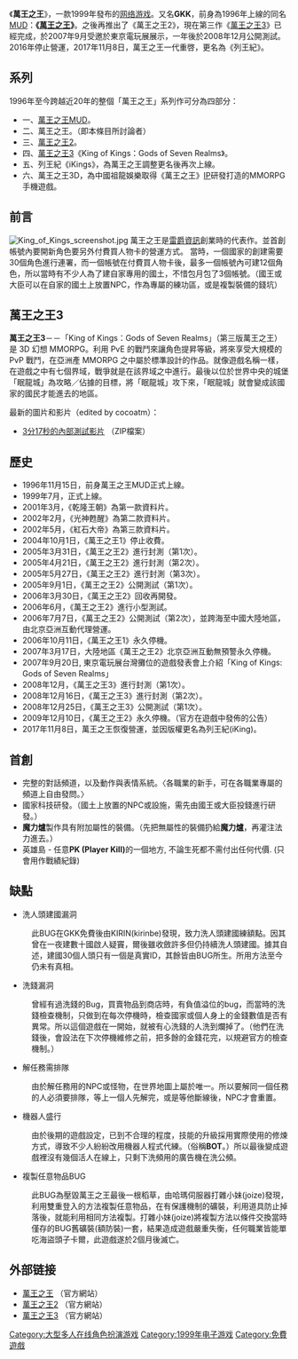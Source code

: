 {{Multiple issues|
{{Copy edit|time=2021-12-27T01:54:58+00:00}}
{{Prose|time=2021-12-27T01:54:58+00:00}}
{{Unreferenced|time=2021-12-27T01:54:58+00:00}}
}}
{{merge from|萬王之王3|discuss=Talk:萬王之王 (1999年遊戲)#请求与萬王之王3合并|time=2015-11-03T07:49:12+00:00}}
{{Infobox VG
|title = 萬王之王
|image = 
|developer = [[雷爵資訊|雷爵資訊]]
|publisher = [[雷爵資訊|雷爵資訊]] （台湾）
|distributor = 
|designer = 
|engine = 
|released = 2016年10月11日12:00永久停機；<br>2017年11月8日，萬王之王一代重啓，更名為《列王紀》。
|terminate = 
|genre = [[大型多人線上角色扮演遊戲|大型多人線上角色扮演遊戲]]
|modes = 多人网络游戏
|platforms = Windows
}}

《'''萬王之王'''》，一款1999年發布的[[网络游戏|网络游戏]]。又名'''GKK'''，前身為1996年上線的同名[[MUD|MUD]]：'''《[[萬王之王_(1996年遊戲)|萬王之王]]》'''。之後再推出了《萬王之王2》，現在第三作《[[萬王之王3|萬王之王3]]》已經完成，於2007年9月受邀於東京電玩展展示，一年後於2008年12月公開測試。2016年停止營運，2017年11月8日，萬王之王一代重啓，更名為《列王紀》。

==系列==
1996年至今跨越近20年的整個「萬王之王」系列作可分為四部分：
*一、[[萬王之王_(MUD)|萬王之王MUD]]。
*二、萬王之王。（即本條目所討論者）
*三、[[萬王之王2|萬王之王2]]。
*四、[[萬王之王3|萬王之王3]]《King of Kings：Gods of Seven Realms》。
*五、列王紀《iKings》，為萬王之王調整更名後再次上線。
*六、萬王之王3D，為中國祖龍娛樂取得《萬王之王》[[智慧財產權|IP]]研發打造的MMORPG手機遊戲。

==前言==
[[File:King_of_Kings_screenshot.jpg|thumb]]
萬王之王是[[雷爵資訊|雷爵資訊]]創業時的代表作。並首創帳號內要開新角色要另外付費買人物卡的營運方式。
當時，一個國家的創建需要30個角色進行連署，而一個帳號在付費買人物卡後，最多一個帳號內可建12個角色，所以當時有不少人為了建自家專用的國土，不惜包月包了3個帳號。（國王或大臣可以在自家的國土上放置NPC，作為專屬的練功區，或是複製裝備的錢坑）

==萬王之王3==
'''萬王之王3'''－－「King of Kings：Gods of Seven Realms」（第三版萬王之王）是 3D 幻想 MMORPG。利用 PvE 的戰鬥來讓角色提昇等級，將來享受大規模的 PvP 戰鬥，在亞洲產 MMORPG 之中屬於標準設計的作品。就像遊戲名稱一樣，在遊戲之中有七個界域，戰爭就是在該界域之中進行。最後以位於世界中央的城堡「眠龍城」為攻略／佔據的目標，將「眠龍城」攻下來，「眠龍城」就會變成該國家的國民才能進去的地區。

最新的圖片和影片（edited by cocoatm）：
*[http://file.4gamer.net/movie/tgs_2007/KingOfKings_tgs2007.zip 3分17秒的內部測試影片] {{Wayback|url=http://file.4gamer.net/movie/tgs_2007/KingOfKings_tgs2007.zip |date=20160309205853 }}（ZIP檔案）

==歷史==
* 1996年11月15日，前身萬王之王MUD正式上線。
* 1999年7月，正式上線。
* 2001年3月，《乾隆王朝》為第一款資料片。
* 2002年2月，《光神甦醒》為第二款資料片。
* 2002年5月，《紅石大帝》為第三款資料片。
* 2004年10月1日，《萬王之王1》停止收費。
* 2005年3月31日，《萬王之王2》進行封測（第1次）。
* 2005年4月21日，《萬王之王2》進行封測（第2次）。
* 2005年5月27日，《萬王之王2》進行封測（第3次）。
* 2005年9月1日，《萬王之王2》公開測試（第1次）。
* 2006年3月30日，《萬王之王2》回收再開發。
* 2006年6月，《萬王之王2》進行小型測試。
* 2006年7月7日，《萬王之王2》公開測試（第2次），並跨海至中國大陸地區，由北京亞洲互動代理營運。
* 2006年10月11日，《萬王之王1》永久停機。
* 2007年3月17日，大陸地區《萬王之王2》北京亞洲互動無預警永久停機。
* 2007年9月20日, 東京電玩展台灣攤位的遊戲發表會上介紹「King of Kings: Gods of Seven Realms」
* 2008年12月，《萬王之王3》進行封測（第1次）。
* 2008年12月16日，《萬王之王3》進行封測（第2次）。
* 2008年12月25日，《萬王之王3》公開測試（第1次）。
* 2009年12月10日，《萬王之王2》永久停機。（官方在遊戲中發佈的公告）
* 2017年11月8日，萬王之王恢復營運，並因版權更名為列王紀(iKing)。

==首創==
* 完整的對話頻道，以及動作與表情系統。〈各職業的新手，可在各職業專屬的頻道上自由發問。〉
* 國家科技研發。（國土上放置的NPC或設施，需先由國王或大臣投錢進行研發。）
* '''魔力爐'''製作具有附加屬性的裝備。（先把無屬性的裝備扔給'''魔力爐'''，再灌注法力進去。）
* 英雄島 - 任意'''PK (Player Kill)'''的一個地方, 不論生死都不需付出任何代價. (只會用作戰績紀錄)

==缺點==
* 洗人頭建國漏洞
: 此BUG在GKK免費後由KIRIN(kirinbe)發現，致力洗人頭建國練額點。因其曾在一夜建數十國啟人疑竇，爾後雖收斂許多但仍持續洗人頭建國。據其自述，建國30個人頭只有一個是真實ID，其餘皆由BUG所生。所用方法至今仍未有真相。

* 洗錢漏洞
: 曾經有過洗錢的Bug，買賣物品到商店時，有負值溢位的bug，而當時的洗錢檢查機制，只做到在每次停機時，檢查國家或個人身上的金錢數值是否有異常。所以這個遊戲在一開始，就被有心洗錢的人洗到爛掉了。（他們在洗錢後，會設法在下次停機維修之前，把多餘的金錢花完，以規避官方的檢查機制。）

* 解任務需排隊
: 由於解任務用的NPC或怪物，在世界地圖上屬於唯一。所以要解同一個任務的人必須要排隊，等上一個人先解完，或是等他斷線後，NPC才會重置。

* 機器人盛行
: 由於後期的遊戲設定，已到不合理的程度，技能的升級採用實際使用的修煉方式，導致不少人紛紛改用機器人程式代練。（俗稱'''BOT'''。）所以最後變成遊戲裡沒有幾個活人在線上，只剩下洗頻用的廣告機在洗公頻。

* 複製任意物品BUG
:此BUG為壓毀萬王之王最後一根稻草，由哈瑪伺服器打雜小妹(joize)發現，利用雙重登入的方法複製任意物品，在有保護機制的礦裝，利用道具防止掉落後，就能利用相同方法複製。打雜小妹(joize)將複製方法以條件交換當時僅存的BUG舊礦裝(額防裝)一套，結果造成遊戲嚴重失衡，任何職業皆能單吃海盜頭子卡爾，此遊戲遂於2個月後滅亡。

==外部链接==
* [https://web.archive.org/web/20071012005833/http://kok.lager.com.tw/ 萬王之王] （官方網站）
* [https://web.archive.org/web/20080420063001/http://kok2.lager.com.tw/ 萬王之王2] （官方網站）
* [https://web.archive.org/web/20090203200422/http://kok3.lager.com.tw/ 萬王之王3] （官方網站）

[[Category:大型多人在线角色扮演游戏|Category:大型多人在线角色扮演游戏]]
[[Category:1999年电子游戏|Category:1999年电子游戏]]
[[Category:免費遊戲|Category:免費遊戲]]